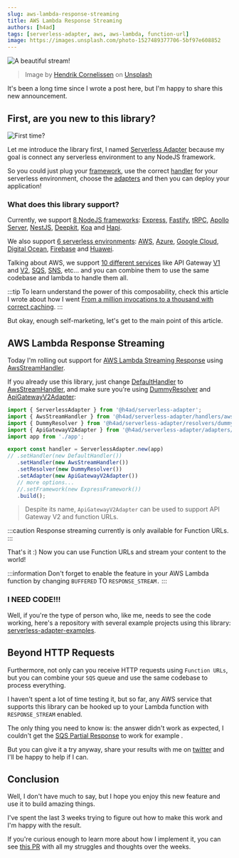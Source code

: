 ```yaml
---
slug: aws-lambda-response-streaming
title: AWS Lambda Response Streaming
authors: [h4ad]
tags: [serverless-adapter, aws, aws-lambda, function-url]
image: https://images.unsplash.com/photo-1527489377706-5bf97e608852
---
```


![A beautiful stream!](https://images.unsplash.com/photo-1527489377706-5bf97e608852)
> Image by [Hendrik Cornelissen](https://unsplash.com/@the_bracketeer) on [Unsplash](https://unsplash.com)

It's been a long time since I wrote a post here, but I'm happy to share this new announcement.

## First, are you new to this library?

![First time?](first-time-meme-first-time.gif)

Let me introduce the library first, I named [Serverless Adapter](/docs/main/intro) because my goal is connect any serverless environment to any NodeJS framework.

So you could just plug your [framework](/docs/main/architecture#framework), use the correct [handler](/docs/main/architecture#handler) for your serverless environment,
choose the [adapters](/docs/main/architecture#adapter) and then you can deploy your application!

### What does this library support?

Currently, we support [8 NodeJS frameworks](/docs/category/frameworks): [Express](/docs/main/frameworks/express), [Fastify](/docs/main/frameworks/fastify), [tRPC](/docs/main/frameworks/trpc), [Apollo Server](/docs/main/frameworks/apollo-server), [NestJS](/docs/main/frameworks/nestjs), [Deepkit](/docs/main/frameworks/deepkit), [Koa](/docs/main/frameworks/koa) and [Hapi](/docs/main/frameworks/Hapi).

We also support [6 serverless environments](/docs/category/handlers): [AWS](/docs/main/handlers/aws), [Azure](/docs/main/handlers/azure), [Google Cloud](/docs/main/handlers/gcp), [Digital Ocean](/docs/main/handlers/digital-ocean), [Firebase](/docs/main/handlers/firebase) and [Huawei](/docs/main/handlers/huawei).

Talking about AWS, we support [10 different services](/docs/category/aws) like API Gateway [V1](/docs/main/adapters/aws/api-gateway-v1) and [V2](/docs/main/adapters/aws/api-gateway-v2), [SQS](/docs/main/adapters/aws/sqs), [SNS](/docs/main/adapters/aws/sns), etc... and you can combine them to use the same codebase and lambda to handle them all.

:::tip
To learn understand the power of this composability, check this article I wrote about how I went [From a million invocations to a thousand with correct caching](https://viniciusl.com.br/posts/2022/12/08-from-million-invocations-to-thousand-with-correct-caching/).
:::

But okay, enough self-marketing, let's get to the main point of this article.

## AWS Lambda Response Streaming

Today I'm rolling out support for [AWS Lambda Streaming Response](https://aws.amazon.com/blogs/compute/introducing-aws-lambda-response-streaming/) using [AwsStreamHandler](/docs/main/handlers/aws#aws-lambda-response-streaming).

If you already use this library, just change [DefaultHandler](/docs/main/handlers/aws#usage) to [AwsStreamHandler](/docs/main/handlers/aws#aws-lambda-response-streaming), and make sure you're using [DummyResolver](/docs/api/Resolvers/DummyResolver) and [ApiGatewayV2Adapter](/docs/main/adapters/aws/api-gateway-v2):

```ts title="index.ts"
import { ServerlessAdapter } from '@h4ad/serverless-adapter';
import { AwsStreamHandler } from '@h4ad/serverless-adapter/handlers/aws';
import { DummyResolver } from '@h4ad/serverless-adapter/resolvers/dummy';
import { ApiGatewayV2Adapter } from '@h4ad/serverless-adapter/adapters/aws';
import app from './app';

export const handler = ServerlessAdapter.new(app)
// .setHandler(new DefaultHandler())
   .setHandler(new AwsStreamHandler())
   .setResolver(new DummyResolver())
   .setAdapter(new ApiGatewayV2Adapter())
   // more options...
   //.setFramework(new ExpressFramework())
   .build();
```

> Despite its name, `ApiGatewayV2Adapter` can be used to support API Gateway V2 and function URLs.

:::caution
Response streaming currently is only available for Function URLs.
:::

That's it :) Now you can use Function URLs and stream your content to the world!

:::information
Don't forget to enable the feature in your AWS Lambda function by changing `BUFFERED` TO `RESPONSE_STREAM.`
:::

### I NEED CODE!!!

Well, if you're the type of person who, like me, needs to see the code working, here's a repository with several example projects using this library:
[serverless-adapter-examples](https://github.com/H4ad/serverless-adapter-examples).

## Beyond HTTP Requests

Furthermore, not only can you receive HTTP requests using `Function URLs`, but you can combine your `SQS` queue and use the same codebase to process everything.

I haven't spent a lot of time testing it, but so far, any AWS service that supports this library can be hooked up to your Lambda function with `RESPONSE_STREAM` enabled.

The only thing you need to know is: the answer didn't work as expected, I couldn't get the [SQS Partial Response](/docs/main/adapters/aws/sqs#batch-item-failures) to work for example .

But you can give it a try anyway, share your results with me on [twitter](https://twitter.com/vinii_joga10) and I'll be happy to help if I can.

## Conclusion

Well, I don't have much to say, but I hope you enjoy this new feature and use it to build amazing things.

I've spent the last 3 weeks trying to figure out how to make this work and I'm happy with the result.

If you're curious enough to learn more about how I implement it, you can see [this PR](https://github.com/H4ad/serverless-adapter/pull/90) with all my struggles and thoughts over the weeks.

